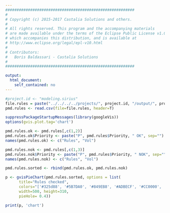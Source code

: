 ```yaml
---
#########################################################
#
# Copyright (c) 2015-2017 Castalia Solutions and others.
#
# All rights reserved. This program and the accompanying materials
# are made available under the terms of the Eclipse Public License v1.0
# which accompanies this distribution, and is available at
# http://www.eclipse.org/legal/epl-v10.html
#
# Contributors:
#   Boris Baldassari - Castalia Solutions
#
#########################################################

output:
  html_document:
    self_contained: no
---
```


```r

#project.id <- "modeling.sirius"
file.rules = paste("../../../../projects/", project.id, "/output/", project.id, "_pmd_analysis_rules.csv", sep="")
pmd.rules <- read.csv(file=file.rules, header=T)

suppressPackageStartupMessages(library(googleVis))
options(gvis.plot.tag='chart')

pmd.rules.ok <- pmd.rules[,c(1,2)]
pmd.rules.ok$Priority <- paste("P", pmd.rules$Priority, " OK", sep="")
names(pmd.rules.ok) <- c("Rules", "Vol")

pmd.rules.nok <- pmd.rules[,c(1,3)]
pmd.rules.nok$Priority <- paste("P", pmd.rules$Priority, " NOK", sep="")
names(pmd.rules.nok) <- c("Rules", "Vol")

pmd.rules.sorted <- rbind(pmd.rules.ok, pmd.rules.nok)

p <- gvisPieChart(pmd.rules.sorted, options = list(
      title="Rules checked",
      colors="['#325d88', '#5B7DA0', '#849EB8', '#ADBECF', '#CC0000', '#DD5500', '#EEAA00', '#FFCC66']",
      width=500, height=310,
      pieHole= 0.4))

print(p, 'chart')
```
